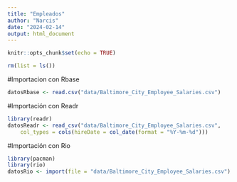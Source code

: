 ```yaml
---
title: "Empleados"
author: "Narcis"
date: "2024-02-14"
output: html_document
---
```

```r
knitr::opts_chunk$set(echo = TRUE)
```

```r
rm(list = ls())
```
#Importacion con Rbase
```r
datosRbase <- read.csv("data/Baltimore_City_Employee_Salaries.csv")
```
#Importación con Readr
```r
library(readr)
datosReadr <- read_csv("data/Baltimore_City_Employee_Salaries.csv", 
    col_types = cols(hireDate = col_date(format = "%Y-%m-%d")))
```
#Importación con Rio
```r
library(pacman)
library(rio)
datosRio <- import(file = "data/Baltimore_City_Employee_Salaries.csv")

```


